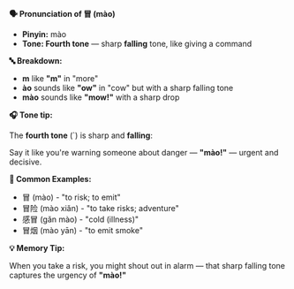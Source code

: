 **🗣️ Pronunciation of 冒 (mào)**

- **Pinyin:** mào
- **Tone: Fourth tone** — sharp **falling** tone, like giving a command

**🔤 Breakdown:**

- **m** like **"m"** in "more"
- **ào** sounds like **"ow"** in "cow" but with a sharp falling tone
- **mào** sounds like **"mow!"** with a sharp drop

**🎧 Tone tip:**

The **fourth tone** (`) is sharp and **falling**:

Say it like you're warning someone about danger — **"mào!"** — urgent and decisive.

**📝 Common Examples:**

- 冒 (mào) - "to risk; to emit"
- 冒险 (mào xiǎn) - "to take risks; adventure"
- 感冒 (gǎn mào) - "cold (illness)"
- 冒烟 (mào yān) - "to emit smoke"

**💡 Memory Tip:**

When you take a risk, you might shout out in alarm — that sharp falling tone captures the urgency of
**"mào!"**
